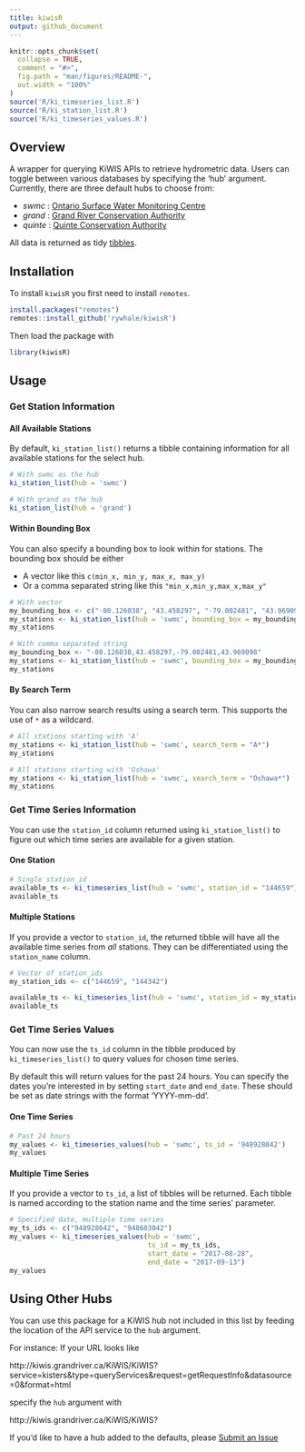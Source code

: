 ```yaml
---
title: kiwisR
output: github_document
---
```


<!-- README.md is generated from README.Rmd. Please edit that file -->

```r
knitr::opts_chunk$set(
  collapse = TRUE,
  comment = "#>",
  fig.path = "man/figures/README-",
  out.width = "100%"
)
source('R/ki_timeseries_list.R')
source('R/ki_station_list.R')
source('R/ki_timeseries_values.R')
```

## Overview
A wrapper for querying KiWIS APIs to retrieve hydrometric data. Users can toggle between various databases by specifying the 'hub' argument. Currently, there are three default hubs to choose from:

* _swmc_ : [Ontario Surface Water Monitoring Centre](https://www.ontario.ca/page/surface-water-monitoring)
* _grand_ : [Grand River Conservation Authority](https://www.grandriver.ca/en/index.aspx)
* _quinte_ : [Quinte Conservation Authority](http://quinteconservation.ca/site/)

All data is returned as tidy [tibbles](https://cran.r-project.org/web/packages/tibble/vignettes/tibble.html). 

## Installation
To install ```kiwisR``` you first need to install ```remotes```. 

```r
install.packages("remotes")
remotes::install_github('rywhale/kiwisR')
```

Then load the package with

```r
library(kiwisR)
```

## Usage

### Get Station Information

#### All Available Stations

By default, ```ki_station_list()``` returns a tibble containing information for all available stations for the select hub. 

```r
# With swmc as the hub
ki_station_list(hub = 'swmc')

# With grand as the hub
ki_station_list(hub = 'grand')

```

#### Within Bounding Box

You can also specify a bounding box to look within for stations. The bounding box should be either

* A vector like this ```c(min_x, min_y, max_x, max_y)```
* Or a comma separated string like this ```"min_x,min_y,max_x,max_y"```

```r
# With vector
my_bounding_box <- c("-80.126038", "43.458297", "-79.002481", "43.969098")
my_stations <- ki_station_list(hub = 'swmc', bounding_box = my_bounding_box)
my_stations

# With comma separated string
my_bounding_box <- "-80.126038,43.458297,-79.002481,43.969098"
my_stations <- ki_station_list(hub = 'swmc', bounding_box = my_bounding_box)
my_stations

```

#### By Search Term
You can also narrow search results using a search term. This supports the use of ```*``` as a wildcard.

```r
# All stations starting with 'A'
my_stations <- ki_station_list(hub = 'swmc', search_term = "A*")
my_stations

# All stations starting with 'Oshawa'
my_stations <- ki_station_list(hub = 'swmc', search_term = "Oshawa*")
my_stations
```

### Get Time Series Information

You can use the ```station_id``` column returned using ```ki_station_list()``` to figure out
which time series are available for a given station. 

#### One Station

```r
# Single station_id
available_ts <- ki_timeseries_list(hub = 'swmc', station_id = "144659")
available_ts

```

#### Multiple Stations
If you provide a vector to ```station_id```, the returned tibble will have all the
available time series from _all_ stations. They can be differentiated using the 
```station_name``` column.

```r
# Vector of station_ids
my_station_ids <- c("144659", "144342")

available_ts <- ki_timeseries_list(hub = 'swmc', station_id = my_station_ids)
available_ts
```

### Get Time Series Values

You can now use the ```ts_id``` column in the tibble produced by ```ki_timeseries_list()``` to query values for
chosen time series. 

By default this will return values for the past 24 hours. You can specify the dates you're interested in
by setting ```start_date``` and ```end_date```. These should be set as date strings with the format 'YYYY-mm-dd'. 

#### One Time Series

```r
# Past 24 hours
my_values <- ki_timeseries_values(hub = 'swmc', ts_id = '948928042')
my_values
```

#### Multiple Time Series
If you provide a vector to ```ts_id```, a list of tibbles will be returned. Each tibble
is named according to the station name and the time series' parameter. 

```r
# Specified date, multiple time series
my_ts_ids <- c("948928042", "948603042")
my_values <- ki_timeseries_values(hub = 'swmc', 
                                  ts_id = my_ts_ids,
                                  start_date = "2017-08-28",
                                  end_date = "2017-09-13")
my_values
```

## Using Other Hubs
You can use this package for a KiWIS hub not included in this list by feeding the location of the API service to the ```hub``` argument.

For instance:
If your URL looks like 

http://kiwis.grandriver.ca/KiWIS/KiWIS?service=kisters&type=queryServices&request=getRequestInfo&datasource=0&format=html

specify the ```hub``` argument with

http://kiwis.grandriver.ca/KiWIS/KiWIS?

If you'd like to have a hub added to the defaults, please [Submit an Issue](https://github.com/rywhale/kiwisR/issues)
